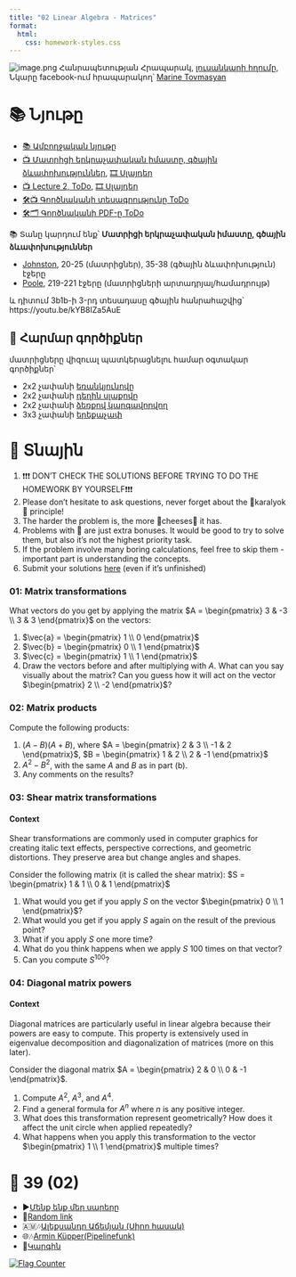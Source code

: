 ```yaml
---
title: "02 Linear Algebra - Matrices"
format:
  html:
    css: homework-styles.css
---
```


<script src="homework-scripts.js"></script>

![image.png](../background_photos/math_02_old_yerevan.jpg)
Հանրապետության Հրապարակ, [լուսանկարի հղումը](https://www.facebook.com/photo/?fbid=2458079004566211&set=g.576489656651693), Նկարը facebook-ում հրապարակող՝ [Marine Tovmasyan](https://www.facebook.com/marine.tovmasyan.921?__cft__[0]=AZUiFtxhpNRX8mqfh4IPPyKdAeWHXpH_HYctA5scvjH2Q9TF8CbeXA-UH2n0-yIfhqK_JXZwUEyuv6H-g7QlmpobqU9-frIHuQvw_KBsJXGBF_AE0F3_r5pbpa5U6xnb8_Mt13vXCY8AmWgoUD-PP_aE&__tn__=-UC%2CP-R)
      

# 📚 Նյութը

- [📚 Ամբողջական նյութը](02_linear_algebra_matrices.qmd)
- [📺 Մատրիցի երկրաչափական իմաստը, գծային ձևափոխություններ](https://youtu.be/AjPnQIe-BSo), [🎞️ Սլայդեր](Lectures/L02_Angles__Vector_Spaces__Matrices.pdf)
- [📺 Lecture 2, ToDo](), [🎞️ Սլայդեր]()
- [🛠️📺 Գործնականի տեսագրությունը ToDo]()
- [🛠️🗂️ Գործնականի PDF-ը ToDo](Homeworks/)
  
📚 Տանը կարդում ենք՝
**Մատրիցի երկրաչափական իմաստը, գծային ձևափոխություններ**

- [Johnston](bibliography/Poole - Linear Algebra-1-400.pdf), 20-25 (մատրիցներ), 35-38 (գծային ձևափոխություն) էջերը
- [Poole](bibliography/Nathaniel Johnston - Introduction to Linear and Matrix Algebra-Springer (2021).pdf), 219-221 էջերը (մատրիցների արտադրյալ/համադրույթ)

և դիտում 3b1b-ի 3-րդ տեսադասը գծային հանրահաշվից՝
https://youtu.be/kYB8IZa5AuE

## 🧮 Հարմար գործիքներ
մատրիցները վիզուալ պատկերացնելու համար օգտակար գործիքներ՝

- 2x2 չափանի [եռանկյունովը](https://melbapplets.ms.unimelb.edu.au/2024/03/25/visualising-linear-transformations-in-r2/)
- 2x2 չափանի [դեղին սլաքովը](https://visualize-it.github.io/linear_transformations/simulation.html)
- 2x2 չափանի [ձեռքով կարգավորվող](https://shad.io/MatVis/)
- 3x3 չափանի [երեքաչափ](https://melbapplets.ms.unimelb.edu.au/2024/03/25/visualising-linear-transformations-in-r3/)



# 🏡 Տնային

::: {.callout-note collapse="false"}
1. ❗❗❗ DON'T CHECK THE SOLUTIONS BEFORE TRYING TO DO THE HOMEWORK BY YOURSELF❗❗❗
2. Please don't hesitate to ask questions, never forget about the 🍊karalyok🍊 principle!
3. The harder the problem is, the more 🧀cheeses🧀 it has.
4. Problems with 🎁 are just extra bonuses. It would be good to try to solve them, but also it's not the highest priority task.
5. If the problem involve many boring calculations, feel free to skip them - important part is understanding the concepts.
6. Submit your solutions [here](https://forms.gle/CFEvNqFiTSsDLiFc6) (even if it's unfinished)
:::


### 01: Matrix transformations {data-difficulty="2"}

What vectors do you get by applying the matrix $A = \begin{pmatrix} 3 & -3 \\ 3 & 3 \end{pmatrix}$ on the vectors:

1. $\vec{a} = \begin{pmatrix} 1 \\ 0 \end{pmatrix}$
2. $\vec{b} = \begin{pmatrix} 0 \\ 1 \end{pmatrix}$
3. $\vec{c} = \begin{pmatrix} 1 \\ 1 \end{pmatrix}$
4. Draw the vectors before and after multiplying with $A$. What can you say visually about the matrix? Can you guess how it will act on the vector $\begin{pmatrix} 2 \\ -2 \end{pmatrix}$?


### 02: Matrix products {data-difficulty="2"}
Compute the following products:

1. $(A - B)(A + B)$, where $A = \begin{pmatrix} 2 & 3 \\ -1 & 2 \end{pmatrix}$, $B = \begin{pmatrix} 1 & 2 \\ 2 & -1 \end{pmatrix}$
2. $A^2 - B^2$, with the same $A$ and $B$ as in part (b).
3. Any comments on the results?

### 03: Shear matrix transformations {data-difficulty="2"}
::: {.callout-note collapse="true" appearance="minimal"}
#### Context
Shear transformations are commonly used in computer graphics for creating italic text effects, perspective corrections, and geometric distortions. They preserve area but change angles and shapes.
:::
Consider the following matrix (it is called the shear matrix): $S = \begin{pmatrix} 1 & 1 \\ 0 & 1 \end{pmatrix}$

1. What would you get if you apply $S$ on the vector $\begin{pmatrix} 0 \\ 1 \end{pmatrix}$?
2. What would you get if you apply $S$ again on the result of the previous point?
3. What if you apply $S$ one more time?
4. What do you think happens when we apply $S$ 100 times on that vector?
5. Can you compute $S^{100}$?

### 04: Diagonal matrix powers {data-difficulty="2"}

::: {.callout-note collapse="true" appearance="minimal"}
#### Context
Diagonal matrices are particularly useful in linear algebra because their powers are easy to compute. This property is extensively used in eigenvalue decomposition and diagonalization of matrices (more on this later).
:::

Consider the diagonal matrix $A = \begin{pmatrix} 2 & 0 \\ 0 & -1 \end{pmatrix}$.

1. Compute $A^2$, $A^3$, and $A^4$.
2. Find a general formula for $A^n$ where $n$ is any positive integer.
3. What does this transformation represent geometrically? How does it affect the unit circle when applied repeatedly?
4. What happens when you apply this transformation to the vector $\begin{pmatrix} 1 \\ 1 \end{pmatrix}$ multiple times?


<!-- ## Ստեղից սկսած դեռ հեչ -->

<!-- ## Linear Combinations and Spans

### 13: Linear combinations {data-difficulty="2"}
Given vectors $\vec{v_1} = (1, 2, 1)$, $\vec{v_2} = (2, -1, 3)$, and $\vec{v_3} = (1, -4, 1)$:

a) Express $\vec{w} = (5, 0, 7)$ as a linear combination of $\vec{v_1}$ and $\vec{v_2}$ if possible
b) Can $\vec{v_3}$ be written as a linear combination of $\vec{v_1}$ and $\vec{v_2}$?
c) What does it mean geometrically if three vectors are linearly dependent?

### 14: Basis vectors {data-difficulty="2"}
Consider the vectors $\vec{e_1} = (1, 0, 0)$, $\vec{e_2} = (0, 1, 0)$, and $\vec{e_3} = (0, 0, 1)$:

a) Express the vector $\vec{v} = (7, -3, 5)$ in terms of $\vec{e_1}$, $\vec{e_2}$, and $\vec{e_3}$
b) Why are $\vec{e_1}$, $\vec{e_2}$, and $\vec{e_3}$ called the standard basis vectors for $\mathbb{R}^3$?
c) Can any vector in $\mathbb{R}^3$ be expressed uniquely as a linear combination of these basis vectors?

### 15: Span and linear independence {data-difficulty="3"}
Determine whether the following sets of vectors span $\mathbb{R}^3$ and whether they are linearly independent:

a) $\{(1, 0, 1), (0, 1, 1), (1, 1, 0)\}$
b) $\{(1, 2, 3), (2, 4, 6), (0, 1, 2)\}$
c) $\{(1, 0, 0), (1, 1, 0), (1, 1, 1), (0, 1, 1)\}$


 -->

# 🎲 39 (02)
- ▶️[Մենք ենք մեր սարերը](https://www.youtube.com/watch?v=9CbMaPXC8SI)
- 🔗[Random link](https://www.youtube.com/watch?v=-33IXM8gC4g)
- 🇦🇲🎶[Ալեքսանդր Աճեմյան (Սիրո հասակ)](https://www.youtube.com/watch?v=2lt23ofSku0)
- 🌐🎶[Armin Küpper(Pipelinefunk)](https://youtu.be/p8GcHoSIPDg?si=kR7B9WfHmQ_-HRqi)
- 🤌[Կարգին](https://www.youtube.com/watch?v=HCTKe3SwUHU)

<a href="http://s01.flagcounter.com/more/1oO"><img src="https://s01.flagcounter.com/count2/1oO/bg_FFFFFF/txt_000000/border_CCCCCC/columns_2/maxflags_10/viewers_0/labels_0/pageviews_1/flags_0/percent_0/" alt="Flag Counter"></a>